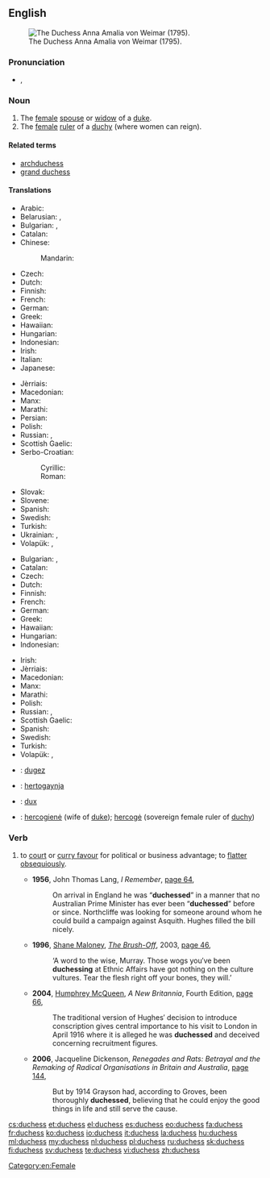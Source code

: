 ==English==
[[File:Anna Amalia (Tischbein).jpg|thumb|right|The Duchess Anna Amalia von Weimar (1795).]]

===Pronunciation===
* {{IPA|/ˈdʌ.tʃəs/}}, {{X-SAMPA|/"dV.tS@s/}}

===Noun===
{{en-noun|es}}

# The [[female]] [[spouse]] or [[widow]] of a [[duke]].
# The [[female]] [[ruler]] of a [[duchy]] (where women can reign).

====Related terms====
* [[archduchess]]
* [[grand duchess]]

====Translations====
{{trans-top|female spouse or widow of a duke}}
* Arabic: {{t|ar|دوقة|f|tr=dūqa|sc=Arab}}
* Belarusian: {{t|be|герцагіня|f|tr=hjercahínja|sc=Cyrl}}, {{t|be|княгіня|f|tr=knjahínja|sc=Cyrl}}
* Bulgarian: {{t-|bg|херцогиня|f|tr=hercogínja}}, {{t-|bg|дукеса|f|tr=dukésa}}
* Catalan: {{t-|ca|duquessa|f}}
* Chinese:
*: Mandarin: {{t|cmn|公爵夫人|tr=gōngjué fūrén|sc=Hani}}
* Czech: {{t-|cs|vévodkyně|f}}
* Dutch: {{t+|nl|hertogin|f}}
* Finnish: {{t+|fi|herttuatar}}
* French: {{t+|fr|duchesse|f}}
* German: {{t-|de|Herzogin|f}}
* Greek: {{t+|el|δούκισσα|f|tr=doúkissa|sc=Grek}}
* Hawaiian: {{tø|haw|duke wahine}}
* Hungarian: {{t+|hu|hercegné}}
* Indonesian: {{t-|id|istri adipati}}
* Irish: {{t-|ga|bandiúc|f|xs=Irish}}
* Italian: {{t-|it|duchessa}}
* Japanese: {{t|ja|公爵夫人|tr=こうしゃくふじん, kōshaku fujin|sc=Jpan}}
{{trans-mid}}
* Jèrriais: {{tø|roa-jer|duchêsse|f}}
* Macedonian: {{t-|mk|војвотка|f|tr=vójvotka}}
* Manx: {{t-|gv|bendiuic|m}}
* Marathi: {{t-|mr|डचेस|tr=ḍacesa|sc=Deva}}
* Persian: {{t|fa|دوشس|tr=dušes|sc=fa-Arab}}
* Polish: {{t+|pl|księżna|f}}
* Russian: {{t+|ru|герцогиня|f|tr=gercogínja}}, {{t|ru|княгиня|f|tr=knjagínja|sc=Cyrl}}
* Scottish Gaelic: {{t-|gd|ban-diùc|f|xs=Scottish Gaelic}}
* Serbo-Croatian:
*: Cyrillic: {{t|sh|војвоткиња|f}}
*: Roman: {{t|sh|vojvotkinja|f}}
* Slovak: {{t|sk|vojvodkyňa|f}}
* Slovene: {{t|sl|vojvodinja|f}}
* Spanish: {{t-|es|duquesa|f}}
* Swedish: {{t+|sv|hertiginna|c}}
* Turkish: {{t+|tr|düşes|f}}
* Ukrainian: {{t|uk|герцогиня|f|tr=hercohýnja|sc=Cyrl}}, {{t|uk|княгиня|f|tr=knjahýnja|sc=Cyrl}}
* Volapük: {{qualifier|male or female}} {{t+|vo|dük}}, {{qualifier|female}} {{t+|vo|jidük}}
{{trans-bottom}}

{{trans-top|female ruler of a duchy}}
* Bulgarian: {{t-|bg|херцогиня|f|tr=hercogínja}}, {{t-|bg|дукеса|f|tr=dukésa}}
* Catalan: {{t-|ca|duquessa|f}}
* Czech: {{t-|cs|vévodkyně|f}}
* Dutch: {{t+|nl|hertogin|f}}
* Finnish: {{t+|fi|herttuatar}}
* French: {{t+|fr|duchesse|f}}
* German: {{t-|de|Herzogin|f}}
* Greek: {{t+|el|δούκισσα|f|sc=Grek}}
* Hawaiian: {{tø|haw|duke wahine}}
* Hungarian: {{t+|hu|hercegnő}}
* Indonesian: {{t-|id|adipati perempuan}}
{{trans-mid}}
* Irish: {{t-|ga|bandiúc|f|xs=Irish}}
* Jèrriais: {{tø|roa-jer|duchêsse|f}}
* Macedonian: {{t-|mk|војвотка|f|tr=vójvotka}}
* Manx: {{t-|gv|bendiuic|m}}
* Marathi: {{t-|mr|डचेस|tr=ḍacesa|sc=Deva}}
* Polish: {{t+|pl|księżna|f}}
* Russian: {{t+|ru|герцогиня|f|tr=gercogínja}}, {{t|ru|княгиня|f|tr=knjagínja|sc=Cyrl}}
* Scottish Gaelic: {{t-|gd|ban-diùc|f|xs=Scottish Gaelic}}
* Spanish: {{t-|es|duquesa|f}}
* Swedish: {{t+|sv|hertiginna|c}}
* Turkish: {{t+|tr|düşes}}
* Volapük: {{qualifier|male or female}} {{t+|vo|dük}}, {{qualifier|female}} {{t+|vo|jidük}}
{{trans-bottom}}

{{checktrans-top}}
* {{ttbc|br}}: [[dugez]] {{f}}
* {{ttbc|is}}: [[hertogaynja]] {{f}}
* {{ttbc|la}}: [[dux]] {{f}}
{{trans-mid}}
* {{ttbc|lt}}: [[hercogienė]] {{f}} (wife of [[duke]]); [[hercogė]] {{f}} (sovereign female ruler of [[duchy]])
{{trans-bottom}}

===Verb===
{{en-verb|duchess|es}}

# {{UK|informal}} to [[court]] or [[curry favour]] for political or business advantage; to [[flatter]] [[obsequious]]ly.
#* '''1956''', John Thomas Lang, ''I Remember'', [http://books.google.com.au/books?id=eknRAAAAMAAJ&q=%22duchessing%22|%22duchessed%22+-intitle:%22%22+-inauthor:%22%22&dq=%22duchessing%22|%22duchessed%22+-intitle:%22%22+-inauthor:%22%22&hl=en&sa=X&ei=eFFGT_CbLYmPigKUnqDbDQ&redir_esc=y page 64],
#*: On arrival in England he was “'''duchessed'''” in a manner that no Australian Prime Minister has ever been “'''duchessed'''” before or since. Northcliffe was looking for someone around whom he could build a campaign against Asquith. Hughes filled the bill nicely.
#* '''1996''', [[w:Shane Maloney|Shane Maloney]], ''[[w:The Brush-Off|The Brush-Off]]'', 2003, [http://books.google.com.au/books?id=0KRb4dFJdXwC&pg=PA46&dq=%22duchessing%22|%22duchessed%22+-intitle:%22%22+-inauthor:%22%22&hl=en&sa=X&ei=uVJGT8SrM6WeiQK2nu3aDQ&redir_esc=y#v=onepage&q=%22duchessing%22|%22duchessed%22%20-intitle%3A%22%22%20-inauthor%3A%22%22&f=false page 46],
#*: ‘A word to the wise, Murray. Those wogs you′ve been '''duchessing''' at Ethnic Affairs have got nothing on the culture vultures. Tear the flesh right off your bones, they will.’
#* '''2004''', [[w:Humphrey McQueen|Humphrey McQueen]], ''A New Britannia'', Fourth Edition, [http://books.google.com.au/books?id=eJy4y4X92kYC&pg=PA66&dq=%22duchessing%22|%22duchessed%22+-intitle:%22%22+-inauthor:%22%22&hl=en&sa=X&ei=uVJGT8SrM6WeiQK2nu3aDQ&redir_esc=y#v=onepage&q=%22duchessing%22|%22duchessed%22%20-intitle%3A%22%22%20-inauthor%3A%22%22&f=false page 66],
#*: The traditional version of Hughes′ decision to introduce conscription gives central importance to his visit to London in April 1916 where it is alleged he was '''duchessed''' and deceived concerning recruitment figures.
#* '''2006''', Jacqueline Dickenson, ''Renegades and Rats: Betrayal and the Remaking of Radical Organisations in Britain and Australia'', [http://books.google.com.au/books?id=hOSHWOa9B7kC&pg=PA144&dq=%22duchessing%22|%22duchessed%22+-intitle:%22%22+-inauthor:%22%22&hl=en&sa=X&ei=uE5GT4iiDKqpiAKHxeXbDQ&redir_esc=y#v=onepage&q=%22duchessing%22|%22duchessed%22%20-intitle%3A%22%22%20-inauthor%3A%22%22&f=false page 144],
#*: But by 1914 Grayson had, according to Groves, been thoroughly '''duchessed''', believing that he could enjoy the good things in life and still serve the cause.

[[Category:en:Female]]

[[cs:duchess]]
[[et:duchess]]
[[el:duchess]]
[[es:duchess]]
[[eo:duchess]]
[[fa:duchess]]
[[fr:duchess]]
[[ko:duchess]]
[[io:duchess]]
[[it:duchess]]
[[la:duchess]]
[[hu:duchess]]
[[ml:duchess]]
[[my:duchess]]
[[nl:duchess]]
[[pl:duchess]]
[[ru:duchess]]
[[sk:duchess]]
[[fi:duchess]]
[[sv:duchess]]
[[te:duchess]]
[[vi:duchess]]
[[zh:duchess]]